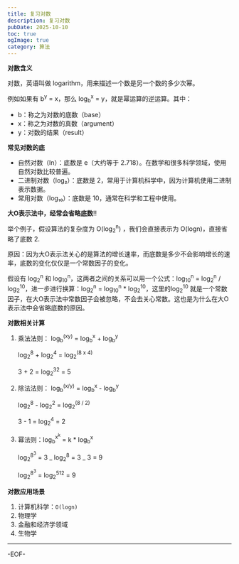 ```yaml
---
title: 复习对数
description: 复习对数
pubDate: 2025-10-10
toc: true
ogImage: true
category: 算法
---
```


**对数含义**

对数，英语叫做 logarithm，用来描述一个数是另一个数的多少次幂。

例如如果有 b<sup>y</sup> = x，那么 log<sub>b</sub><sup>x</sup> = y，就是幂运算的逆运算。其中：

- b：称之为对数的底数（base）
- x：称之为对数的真数（argument）
- y：对数的结果（result）

**常见对数的底**

- 自然对数（ln）：底数是 e（大约等于 2.718）。在数学和很多科学领域，使用自然对数比较普遍。
- 二进制对数（log₂）：底数是 2，常用于计算机科学中，因为计算机使用二进制表示数据。
- 常用对数（log₁₀）：底数是 10，通常在科学和工程中使用。

**大O表示法中，经常会省略底数**‼️

举个例子，假设算法的复杂度为 O(log<sub>2</sub><sup>n</sup>) ，我们会直接表示为 O(logn)，直接省略了底数 2.

原因：因为大O表示法关心的是算法的增长速率，而底数是多少不会影响增长的速率，底数的变化仅仅是一个常数因子的变化。

假设有 log<sub>2</sub><sup>n</sup> 和 log<sub>10</sub><sup>n</sup>，这两者之间的关系可以用一个公式：log<sub>10</sub><sup>n</sup> = log<sub>2</sub><sup>n</sup> / log<sub>2</sub><sup>10</sup>，进一步进行换算：log<sub>2</sub><sup>n</sup> = log<sub>10</sub><sup>n</sup> \* log<sub>2</sub><sup>10</sup>，这里的log<sub>2</sub><sup>10</sup> 就是一个常数因子，在大O表示法中常数因子会被忽略，不会去关心常数。这也是为什么在大O表示法中会省略底数的原因。

**对数相关计算**

1. 乘法法则： log<sub>b</sub><sup>(xy)</sup> = log<sub>b</sub><sup>x</sup> + log<sub>b</sub><sup>y</sup>

   log<sub>2</sub><sup>8</sup> + log<sub>2</sub><sup>4</sup> = log<sub>2</sub><sup>(8 x 4)</sup>

   3 + 2 = log<sub>2</sub><sup>32</sup> = 5

2. 除法法则： log<sub>b</sub><sup>(x/y)</sup> = log<sub>b</sub><sup>x</sup> - log<sub>b</sub><sup>y</sup>

   log<sub>2</sub><sup>8</sup> - log<sub>2</sub><sup>2</sup> = log<sub>2</sub><sup>(8 / 2)</sup>

   3 - 1 = log<sub>2</sub><sup>4</sup> = 2

3. 幂法则：log<sub>b</sub><sup>x<sup>k</sup></sup> = k \* log<sub>b</sub><sup>x</sup>

   log<sub>2</sub><sup>8<sup>3</sup></sup> = 3 _ log<sub>2</sub><sup>8</sup> = 3 _ 3 = 9

   log<sub>2</sub><sup>8<sup>3</sup></sup> = log<sub>2</sub><sup>512</sup> = 9

**对数应用场景**

1. 计算机科学：`O(logn)`
2. 物理学
3. 金融和经济学领域
4. 生物学

---

-EOF-

